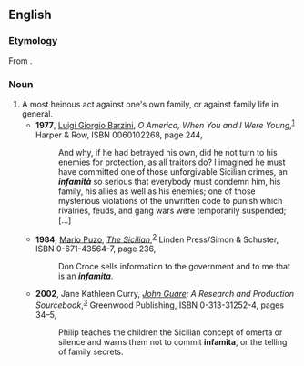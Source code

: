 ==English==

===Etymology===
From {{etyl|it|en}} {{term|infamità|lang=it}}.

===Noun===
{{en-noun}}

# A most heinous act against one's own family, or against family life in general.
#* '''1977''', [[w:Luigi Barzini, Jr.|Luigi Giorgio Barzini]], ''O America, When You and I Were Young'',<sup>[http://books.google.com/books?id=wNgqAAAAMAAJ]</sup> Harper &amp; Row, ISBN 0060102268, page 244,
#*: And why, if he had betrayed his own, did he not turn to his enemies for protection, as all traitors do? I imagined he must have committed one of those unforgivable Sicilian crimes, an '''''infamità''''' <!-- [sic] italics, accent --> so serious that everybody must condemn him, his family, his allies as well as his enemies; one of those mysterious violations of the unwritten code to punish which rivalries, feuds, and gang wars were temporarily suspended; […]
#* '''1984''', [[w:Mario Puzo|Mario Puzo]], ''[[w:The Sicilian|The Sicilian]]'',<sup>[http://books.google.com/books?id=w0_QOUFxtbUC]</sup> Linden Press/Simon &amp; Schuster, ISBN 0-671-43564-7, page 236,
#*: Don Croce sells information to the government and to me that is an '''''infamita'''''. <!-- [sic] italics -->
#* '''2002''', Jane Kathleen Curry, ''[[w:John Guare|John Guare]]: A Research and Production Sourcebook'',<sup>[http://books.google.com/books?id=fXWALFdhyusC]</sup> Greenwood Publishing, ISBN 0-313-31252-4, pages 34–5,
#*: Philip teaches the children the Sicilian concept of omerta or silence and warns them not to commit '''infamita''', or the telling of family secrets.